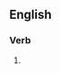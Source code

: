 ==English==

===Verb===
{{head|en|present participle}}

# {{present participle of|rewarm|lang=en|nocat=1}}